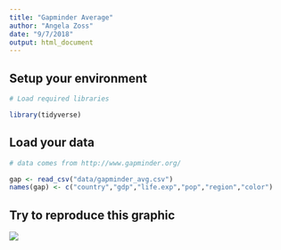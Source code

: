 ```yaml
---
title: "Gapminder Average"
author: "Angela Zoss"
date: "9/7/2018"
output: html_document
---
```


## Setup your environment

```r

# Load required libraries

library(tidyverse)

```

## Load your data

```r

# data comes from http://www.gapminder.org/

gap <- read_csv("data/gapminder_avg.csv")
names(gap) <- c("country","gdp","life.exp","pop","region","color")

```

## Try to reproduce this graphic

![](images/gapminder-goal.png)

```r



```
